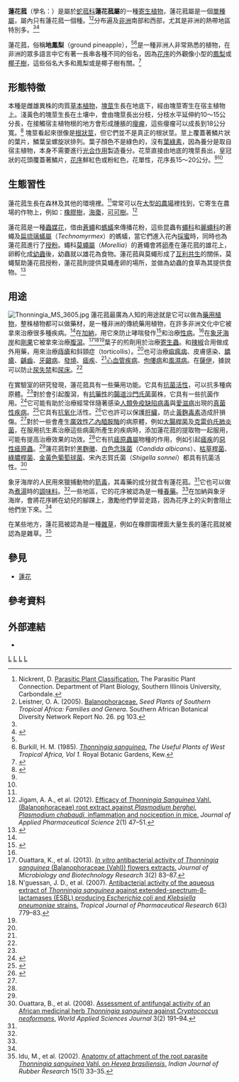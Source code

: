 {{Speciesbox
| taxon = Thonningia sanguinea
| binomial_authority = [[马丁·瓦尔|Vahl]]
| image = Thonningia sanguinea.jpg
| image_caption = 蓮花菰的花序
| synonyms = 
''Thonningia coccinea''<br>
''Thonningia dubia''<br>
''Thonningia elegans''
}}
'''蓮花菰'''（學名：''{{lang|la|Thonningia sanguinea}}''）是屬於[[蛇菰科|蛇菰科]]'''蓮花菰屬'''的一種[[寄生植物|寄生植物]]，蓮花菰屬是一個[[單種屬|單種屬]]，屬內只有蓮花菰一個種。<ref name=siu>Nickrent, D. [http://www.parasiticplants.siu.edu/ListParasites.html#anchor423964 Parasitic Plant Classification.] {{Wayback|url=http://www.parasiticplants.siu.edu/ListParasites.html#anchor423964 |date=20200103223941 }} The Parasitic Plant Connection. Department of Plant Biology, Southern Illinois University, Carbondale.</ref><ref name=lei>Leistner, O. A. (2005). [http://www.sabonet.org.za/downloads/26_seedplants/b_seeds_pages55-109.pdf Balanophoraceae.] {{webarchive|url=https://web.archive.org/web/20081121052044/http://www.sabonet.org.za/downloads/26_seedplants/b_seeds_pages55-109.pdf |date=2008-11-21 }} ''Seed Plants of Southern Tropical Africa: Families and Genera''. Southern African Botanical Diversity Network Report No. 26. pg 103.</ref>分布遍及[[非洲|非洲]]南部和西部，尤其是非洲的熱帶地區特別多。<ref name=lei/><ref name=sei>{{cite book |first=Johannes |last=Seidemann |chapter=Thonningia Vahl – Balanophoraceae |chapterurl=http://books.google.com/books?id=fhN0VK2608QC&pg=PA364 |page=364 |title=World Spice Plants: Economic Usage, Botany, Taxonomy |publisher=Springer |year=2005 |isbn=978-3-540-22279-8 |access-date=2014-10-13 |archive-date=2014-07-04 |archive-url=https://web.archive.org/web/20140704182426/http://books.google.com/books?id=fhN0VK2608QC&pg=PA364 |dead-url=no }}</ref>

蓮花菰，俗稱'''地鳳梨'''（ground pineapple），<ref name=sei/><ref name=burk>Burkill, H. M. (1985). [http://plants.jstor.org/upwta/1_523 ''Thonningia sanguinea''.] ''The Useful Plants of West Tropical Africa, Vol 1.'' Royal Botanic Gardens, Kew.</ref>是一種非洲人非常熟悉的植物，在非洲的眾多語言中它有著一長串各種不同的俗名，因為[[花序|花序]]的外觀像小型的[[鳳梨|鳳梨]]或[[棕櫚科|椰子樹]]，這些俗名大多和鳳梨或是椰子樹有關。<ref name=neu>{{cite book |first=Hans Dieter |last=Neuwinger |year=1996 |chapter=Thonningia sanguinea Vahl |chapterurl=http://books.google.com/books?id=_j8ueEmakD0C&pg=PA249 |pages=249–51 |title=African Ethnobotany: Poisons and Drugs; Chemistry, Pharmacology, Toxicology |publisher=CRC Press |isbn=978-3-8261-0077-2 |access-date=2014-10-13 |archive-date=2014-07-04 |archive-url=https://web.archive.org/web/20140704182527/http://books.google.com/books?id=_j8ueEmakD0C&pg=PA249 |dead-url=no }}</ref>

== 形態特徵 ==
本種是雌雄異株的肉質[[草本植物|草本植物]]，[[塊莖|塊莖]]生長在地底下，經由塊莖寄生在宿主植物上。淺黃色的塊莖生長在土壤中，會由塊莖長出分枝，分枝水平延伸約10〜15公分長，在接觸宿主植物根的地方會形成腫脹的[[癭|癭瘤]]，這些癭瘤可以成長到18公分寬。<ref name=oto>{{cite journal |doi=10.1080/09670878209370698|title=Thonningia sanguinea— a new parasite on rubber roots|journal=Tropical Pest Management|volume=28|issue=2|pages=186|year=1982|last1=Otoide|first1=V. O.}}</ref>
塊莖看起來很像是[[根莖|根狀莖]]，但它們並不是真正的根狀莖。莖上覆蓋著鱗片狀的葉片，鱗葉呈螺旋狀排列。葉子顏色不是綠色的，沒有[[葉綠素|葉綠素]]，因為養分是取自宿主植物，本身不需要進行[[光合作用|光合作用]]製造養分。花莖直接由地底的塊莖長出，皇冠狀的花頭覆蓋著鱗片，[[花序|花序]]鮮紅色或粉紅色，花單性，花序長15〜20公分。<ref name=lei/><ref name=neu/>

== 生態習性 ==
蓮花菰生長在森林及其他的環境裡。<ref name=neu/>常常可以在[[種植園|大型的農場]]裡找到，它寄生在農場的作物上，例如：[[橡膠樹|橡膠樹]]，[[海棗|海棗]]，[[可可樹|可可樹]]。<ref name=jigam>Jigam, A. A., et al. (2012). [http://japsonline.com/admin/php/uploads/340_pdf.pdf Efficacy of ''Thonningia Sanguinea'' Vahl. (Balanophoraceae) root extract against ''Plasmodium berghei'', ''Plasmodium chabaudi'', inflammation and nociception in mice.] {{Wayback|url=http://japsonline.com/admin/php/uploads/340_pdf.pdf |date=20160304035617 }} ''Journal of Applied Pharmaceutical Science'' 2(1) 47–51.</ref>

蓮花菰是一種[[蟲媒花|蟲媒花]]，借由[[蒼蠅|蒼蠅]]和[[螞蟻|螞蟻]]來傳播花粉，這些昆蟲有[[蠅科|蠅科]]和[[麗蠅科|麗蠅科]]的蒼蠅及[[扁琉璃蟻屬|扁琉璃蟻屬]]（''Technomyrmex''）的螞蟻，當它們進入花內[[花蜜|採蜜]]時，同時也為蓮花菰進行了[[授粉|授粉]]。蠅科[[莫蠅屬|莫蠅屬]]（''Morellia''）的蒼蠅會將[[卵|卵]]產在蓮花菰的雄花上，卵孵化成[[幼蟲|幼蟲]]後，幼蟲就以雄花為食物。蓮花菰與莫蠅形成了[[互利共生|互利共生]]的關係，莫蠅幫助蓮花菰授粉，蓮花菰則提供莫蠅產卵的場所，並做為幼蟲的食草為其提供食物。<ref name=goto>{{cite journal |doi=10.1111/j.1442-1984.2011.00338.x|title=A novel brood-site pollination mutualism?: The root holoparasite Thonningia sanguinea (Balanophoraceae) and an inflorescence-feeding fly in the tropical rainforests of West Africa|journal=Plant Species Biology|volume=27|issue=2|pages=164|year=2012|last1=Goto|first1=Ryutaro|last2=Yamakoshi|first2=GEN|last3=Matsuzawa|first3=Tetsuro}}</ref>

== 用途 ==
[[File:Thonningia_MS_3605.jpg|right]]
蓮花菰最廣為人知的用途就是它可以做為[[藥用植物|藥用植物]]，整株植物都可以做藥材，是一種非洲的傳統藥用植物，在許多非洲文化中它被拿來治療很多種疾病。<ref name=neu/>在[[加納|加納]]，用它來防止哮喘發作<ref name=gy>{{cite journal |author=Gyamfi MA, Aniya Y |title=Medicinal herb, Thonningia sanguinea protects against aflatoxin B1 acute hepatotoxicity in Fischer 344 rats |journal=Human & Experimental Toxicology |volume=17 |issue=8 |pages=418–23 |date=August 1998  |pmid=9756133 |url=http://openurl.ingenta.com/content/nlm?genre=article&issn=0960-3271&volume=17&issue=8&spage=418&aulast=Gyamfi |doi=10.1191/096032798678909007}}</ref>和治療[[性傳染疾病|性病]]。<ref name=neu/>在[[象牙海岸|象牙海岸]]和[[剛果民主共和國|剛果]]它被拿來治療[[腹瀉|腹瀉]]。<ref name=oua>Ouattara, K., et al. (2013). [http://scholarsresearchlibrary.com/JMB-vol3-iss2/JMB-2013-3-2-83-87.pdf ''In vitro'' antibacterial activity of ''Thonningia sanguinea'' (Balanophoraceae (Vahl)) flowers extracts.] {{Wayback|url=http://scholarsresearchlibrary.com/JMB-vol3-iss2/JMB-2013-3-2-83-87.pdf |date=20140414145334 }} ''Journal of Microbiology and Biotechnology Research'' 3(2) 83–87.</ref><ref name=ng>N'guessan, J. D., et al. (2007). [http://www.bioline.org.br/pdf?pr07020 Antibacterial activity of the aqueous extract of ''Thonningia sanguinea'' against extended-spectrum-β-lactamases (ESBL) producing ''Escherichia coli'' and ''Klebsiella pneumoniae'' strains.] {{Wayback|url=http://www.bioline.org.br/pdf?pr07020 |date=20180722144306 }} ''Tropical Journal of Pharmaceutical Research'' 6(3) 779–83.</ref><ref name=neu/>葉子的煎劑用於治療[[寄生蟲|寄生蟲]]。和[[辣椒|辣椒]]合用做成外用藥，用來治療[[痔瘡|痔瘡]]和斜頸症（torticollis）。<ref name=neu/>也可治療[[痲瘋病|痲瘋病]]、皮膚感染、[[膿瘡|膿瘡]]、[[齲齒|齲齒]]、[[牙齦病|牙齦病]]、[[發燒|發燒]]、[[瘧疾|瘧疾]]、<ref name=jigam/>[[心血管疾病|心血管疾病]]、[[佝僂病|佝僂病]]和[[風濕病|風濕病]]。在[[薩伊|薩伊]]，據說可以防止[[尿失禁|尿失禁]]和[[尿床|尿床]]。<ref name=neu/>

在實驗室的研究發現，蓮花菰具有一些藥用功能。它具有[[抗細菌藥|抗菌活性]]，可以抗多種病原體。<ref name=oua/>對於會引起腹瀉，有[[抗藥性|抗藥性]]的[[腸道沙門氏菌|腸道沙門氏菌]]菌株，它具有一些抗菌作用。<ref name=ng2>{{cite journal |author=N'guessan JD, Coulibaly A, Ramanou AA, Okou OC, Djaman AJ, Guédé-Guina F |title=Antibacterial activity of Thonningia sanguinea against some multi-drug resistant strains of Salmonella enterica |journal=African Health Sciences |volume=7 |issue=3 |pages=155–8 |date=September 2007  |pmid=18052869 |pmc=2269722 |doi=10.5555/afhs.2007.7.3.155 |doi_brokendate=2014-04-13 }}</ref>它可能有助於治療經常伴隨著感染[[人類免疫缺陷病毒|人類免疫缺陷病毒]]與[[愛滋病|愛滋病]]出現的[[真菌病|真菌性疾病]]。<ref name=oua2>{{cite journal |author=Ouattara B, Kra AM, Coulibaly A, Guede-Guina F |title=Efficacité de l'extrait éthanolique de Thonningia sanguinea sur Cryptococcus neoformans |trans_title=Efficiency of ethanol of Thonningia sanguinea against Cryptococcus neoformans |language=fr |journal=Santé |volume=17 |issue=4 |pages=219–22 |year=2007 |pmid=18299265 |doi=10.1684/san.2007.0086 |doi_brokendate=2014-04-13 }}</ref>它具有[[抗氧化劑|抗氧化]]活性。<ref name=gy2>{{cite journal |author=Gyamfi MA, Yonamine M, Aniya Y |title=Free-radical scavenging action of medicinal herbs from Ghana: Thonningia sanguinea on experimentally-induced liver injuries |journal=General Pharmacology |volume=32 |issue=6 |pages=661–7 |date=June 1999  |pmid=10401991 |doi=10.1016/S0306-3623(98)00238-9}}</ref>它也許可以保護[[肝臟|肝臟]]，防止[[黃麴毒素|黃麴毒素]]造成肝損傷。<ref name=gy/>對於一些會產生[[β-内酰胺酶|廣效性乙內醯胺酶]]的病原體，例如[[大腸桿菌|大腸桿菌]]及[[克雷伯氏肺炎菌|克雷伯氏肺炎菌]]，在服用抗生素治療這些病菌所產生的疾病時，添加蓮花菰的提取物一起服用，可能有提高治療效果的功效。<ref name=ng/>它有抗[[瘧原蟲屬|瘧原蟲屬]]物種的作用，例如引起[[瘧疾|瘧疾]]的[[惡性瘧原蟲|惡性瘧原蟲]]。<ref name=jigam/>蓮花菰對於[[黑麴黴|黑麴黴]]、[[白色念珠菌|白色念珠菌]]（''Candida albicans''）、[[枯草桿菌|枯草桿菌]]、[[綠膿桿菌|綠膿桿菌]]、[[金黃色葡萄球菌|金黃色葡萄球菌]]、宋內志賀氏菌（''Shigella sonnei''）都具有抗菌活性。<ref name=oua3>Ouattara, B., et al. (2008). [http://www.idosi.org/wasj/wasj3%282%29/4.pdf Assessment of antifungal activity of an African medicinal herb ''Thonningia sanguinea'' against ''Cryptococcus neoformans''.] {{Wayback|url=http://www.idosi.org/wasj/wasj3%282%29/4.pdf |date=20150924032916 }} ''World Applied Sciences Journal'' 3(2) 191–94.</ref>

象牙海岸的人民用來獵捕動物的[[箭毒|箭毒]]，其毒藥的成分就含有蓮花菰。<ref name=neu/>它也可以做為[[湯|煮湯]]時的[[調味料|調味料]]。<ref name=sei/>一些地區，它的花序被認為是一種[[春藥|春藥]]。<ref name=neu/>在加納與象牙海岸，會將花序綁在幼兒的腳踝上，激勵他們學習走路，因為花序上的尖刺會阻止他們坐下來。<ref name=burk/>

在某些地方，蓮花菰被認為是一種[[雜草|雜草]]，例如在橡膠園裡面大量生長的蓮花菰就被認為是雜草。<ref name=idu>Idu, M., et al. (2002). [http://www.uniben.edu/abstracts/anatomy-attachment-root-parasite-thonningia-sanguinea-vahl-hevea-brasiliensis Anatomy of attachment of the root parasite ''Thonningia sanguinea'' Vahl. on ''Hevea brasiliensis''.] {{webarchive|url=https://web.archive.org/web/20130701193829/http://uniben.edu/abstracts/anatomy-attachment-root-parasite-thonningia-sanguinea-vahl-hevea-brasiliensis |date=2013-07-01 }} ''Indian Journal of Rubber Research'' 15(1) 33–35.</ref>

== 參見 ==
* [[蓮|蓮花]]

== 參考資料 ==
{{reflist}}

== 外部連結 ==
* {{Commonscat-inline|Thonningia|蓮花菰}}
{{Taxonbar}}
[[Category:蛇菰科|L]]
[[Category:單模屬|L]]
[[Category:藥用植物|L]]
[[Category:寄生植物|L]]